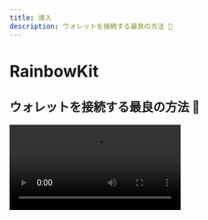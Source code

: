 ```yaml
---
title: 導入
description: ウォレットを接続する最良の方法 🌈
---
```


# RainbowKit

## ウォレットを接続する最良の方法 🌈

<Video src="https://res.cloudinary.com/rainbowme/video/upload/s--aTmEjSrr--/f_auto:video,q_auto/v1/rainbowkit/site-assets/rainbowkit-video-cutdown-edit_gy0q16" />

RainbowKitは、あなたのdappにウォレット接続を簡単に追加できる [React](https://reactjs.org/) ライブラリです。 直感的でレスポンシブでカスタマイズ可能です。 直感的でレスポンシブでカスタマイズ可能です。 直感的でレスポンシブでカスタマイズ可能です。

### 機能

#### ウォレット管理

あなたのdappのための手間いらずのウォレット管理。 ウォレットの接続や切断の処理から、RainbowKitは数々のウォレットをサポートし、接続チェーンを交換し、アドレスをENSに解決し、バランスを表示し、さらには多くのことを行います！

#### カスタマイズ可能

あなたはRainbowKit UIを自分のブランドに合わせて調整することができます。 いくつかの事前に定義されたアクセントカラーやボーダーラディウスの設定から選ぶことができます。 より高度な使用ケースのために、完全にカスタムなテーマを提供し、自分自身のボタンをレンダリングし、特定の機能を省略することができます。 ダークモードが含まれています。

#### 業界標準

より良い相互運用性を実現するために、我々は [viem](https://viem.sh) と [wagmi](https://wagmi.sh/) — スペースで最も一般的に使用されているライブラリに依存しています。

EIP-1193やEIP-6963のようなウォレット標準は、箱から出してすぐにサポートされており、ブラウザウォレットのユーザーが自分のウォレットをあなたのdAppにシームレスに接続することがこれまで以上に簡単になります。

### コミュニティ

私たちは、コミュニティがRainbowKitを採用し、問題を提起し、フィードバックを提供するのを楽しみにしています。 それが機能のリクエスト、バグ報告、またはショーケースのプロジェクトであろうと、ぜひ参加してください！ それが機能のリクエスト、バグ報告、またはショーケースのプロジェクトであろうと、ぜひ参加してください！ それが機能のリクエスト、バグ報告、またはショーケースのプロジェクトであろうと、ぜひ参加してください！

- [issue](https://github.com/merkletrade/rainbowkit/issues)を提出してください。
- [Twitter]をフォローしてください(https://twitter.com/rainbowdotme)
- あなたの [feedback]をシェアしてください(https://github.com/merkletrade/rainbowkit/discussions/new?category=feedback)
- [Codesandbox]で試してみてください(https://codesandbox.io/p/sandbox/github/merkletrade/rainbowkit/tree/main/examples/with-next)
